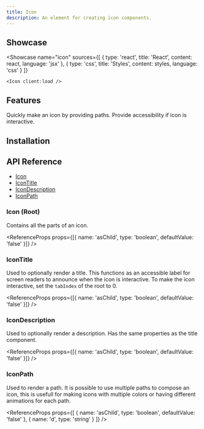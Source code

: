 ```yaml
---
title: Icon
description: An element for creating icon components.
---
```



## Showcase

<Showcase
	name="icon"
	sources={[
		{ type: 'react', title: 'React', content: react, language: 'jsx' },
		{ type: 'css', title: 'Styles', content: styles, language: 'css' }
	]}
>
	<Icon client:load />
</Showcase>

## Features

<Features>
	<Feature>Quickly make an icon by providing paths.</Feature>
	<Feature>Provide accessibility if icon is interactive.</Feature>
</Features>

## Installation

<Installation name="react-icon" />

## API Reference

-   [Icon](#icon-root)
-   [IconTitle](#icontitle)
-   [IconDescription](#icondescription)
-   [IconPath](#iconpath)

### Icon (Root)

Contains all the parts of an icon.

<ReferenceProps
	props={[{ name: 'asChild', type: 'boolean', defaultValue: 'false' }]}
/>

### IconTitle

Used to optionally render a title. This functions as an accessible label for screen readers to announce when the icon is interactive. To make the icon interactive, set the `tabIndex` of the root to 0.

<ReferenceProps
	props={[{ name: 'asChild', type: 'boolean', defaultValue: 'false' }]}
/>

### IconDescription

Used to optionally render a description. Has the same properties as the title component.

<ReferenceProps
	props={[{ name: 'asChild', type: 'boolean', defaultValue: 'false' }]}
/>

### IconPath

Used to render a path. It is possible to use multiple paths to compose an icon, this is usefull for making icons with multiple colors or having different animations for each path.

<ReferenceProps
	props={[
		{ name: 'asChild', type: 'boolean', defaultValue: 'false' },
		{ name: 'd', type: 'string' }
	]}
/>
